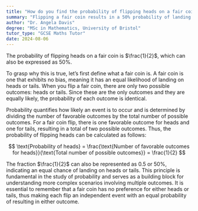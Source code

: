 ```yaml
---
title: "How do you find the probability of flipping heads on a fair coin?"
summary: "Flipping a fair coin results in a 50% probability of landing on heads, indicating equal chances for heads or tails."
author: "Dr. Angela Davis"
degree: "MSc in Mathematics, University of Bristol"
tutor_type: "GCSE Maths Tutor"
date: 2024-08-06
---
```


The probability of flipping heads on a fair coin is $\frac{1}{2}$, which can also be expressed as $50\%$.

To grasp why this is true, let’s first define what a fair coin is. A fair coin is one that exhibits no bias, meaning it has an equal likelihood of landing on heads or tails. When you flip a fair coin, there are only two possible outcomes: heads or tails. Since these are the only outcomes and they are equally likely, the probability of each outcome is identical.

Probability quantifies how likely an event is to occur and is determined by dividing the number of favorable outcomes by the total number of possible outcomes. For a fair coin flip, there is one favorable outcome for heads and one for tails, resulting in a total of two possible outcomes. Thus, the probability of flipping heads can be calculated as follows:

$$ 
\text{Probability of heads} = \frac{\text{Number of favorable outcomes for heads}}{\text{Total number of possible outcomes}} = \frac{1}{2} 
$$

The fraction $\frac{1}{2}$ can also be represented as $0.5$ or $50\%$, indicating an equal chance of landing on heads or tails. This principle is fundamental in the study of probability and serves as a building block for understanding more complex scenarios involving multiple outcomes. It is essential to remember that a fair coin has no preference for either heads or tails, thus making each flip an independent event with an equal probability of resulting in either outcome.
    